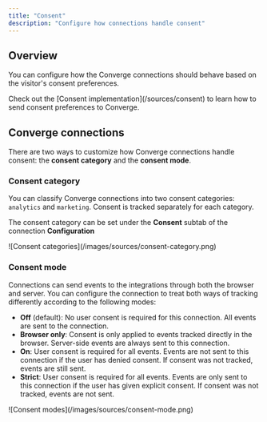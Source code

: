 ```yaml
---
title: "Consent"
description: "Configure how connections handle consent"
---
```



## Overview

You can configure how the Converge connections should behave based on the visitor's consent preferences.

<Note>
Check out the [Consent implementation](/sources/consent) to learn how to send consent preferences to Converge.
</Note>

## Converge connections
There are two ways to customize how Converge connections handle consent: the **consent category** and the **consent mode**.

### Consent category

You can classify Converge connections into two consent categories: `analytics` and `marketing`. Consent is tracked separately for each category.

The consent category can be set under the **Consent** subtab of the connection **Configuration**

<Frame>
![Consent categories](/images/sources/consent-category.png)
</Frame>

### Consent mode

Connections can send events to the integrations through both the browser and server.
You can configure the connection to treat both ways of tracking differently according to the following modes:

- **Off** (default): No user consent is required for this connection. All events are sent to the connection.
- **Browser only**: Consent is only applied to events tracked directly in the browser. Server-side events are always sent to this connection.
- **On**: User consent is required for all events. Events are not sent to this connection if the user has denied consent. If consent was not tracked, events are still sent.
- **Strict**: User consent is required for all events. Events are only sent to this connection if the user has given explicit consent. If consent was not tracked, events are not sent.

<Frame>
![Consent modes](/images/sources/consent-mode.png)
</Frame>